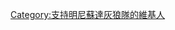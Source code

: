 {{Userbox
  |border-c = #228B22
  |border-s = 1
  |id-c     = #DDDDDD
  |id-s     = 12
  |id-fc    = #000
  |info-c   = #0066FF
  |info-s   = 10
  |info-fc  = #000000
  |id       = MIN
  |info     = 这个用户是'''[[明尼蘇達灰狼隊|<span style="color:#000000;">-{zh-hans:明尼苏达森林狼队;zh-tw:明尼蘇達灰狼隊}-</span>]]'''的球迷。
}}
[[Category:支持明尼蘇達灰狼隊的維基人]]